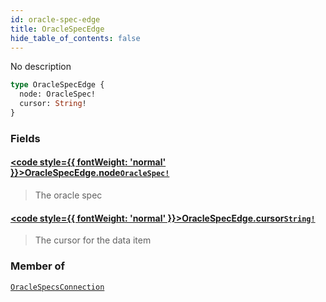 ```yaml
---
id: oracle-spec-edge
title: OracleSpecEdge
hide_table_of_contents: false
---
```








No description

```graphql
type OracleSpecEdge {
  node: OracleSpec!
  cursor: String!
}
```


### Fields

#### [<code style={{ fontWeight: 'normal' }}>OracleSpecEdge.<b>node</b></code>](#)<Bullet />[`OracleSpec!`](/docs/testnet/graphql/objects/oracle-spec) <Badge class="secondary" text="non-null"/> <Badge class="secondary" text="object"/>
> The oracle spec
> 

#### [<code style={{ fontWeight: 'normal' }}>OracleSpecEdge.<b>cursor</b></code>](#)<Bullet />[`String!`](/docs/testnet/graphql/scalars/string) <Badge class="secondary" text="non-null"/> <Badge class="secondary" text="scalar"/>
> The cursor for the data item
> 



### Member of

[`OracleSpecsConnection`](/docs/testnet/graphql/objects/oracle-specs-connection)  <Badge class="secondary" text="object"/>



